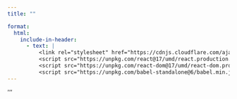 ```yaml
---
title: ""

format:
  html:
    include-in-header:
      - text: |
          <link rel="stylesheet" href="https://cdnjs.cloudflare.com/ajax/libs/font-awesome/6.0.0/css/all.min.css">
          <script src="https://unpkg.com/react@17/umd/react.production.min.js"></script>
          <script src="https://unpkg.com/react-dom@17/umd/react-dom.production.min.js"></script>
          <script src="https://unpkg.com/babel-standalone@6/babel.min.js"></script>
---
```




::: {#react-root}
:::


```{=html}
<script type="text/babel">
  function ForgetPassword() {
    const { useState } = React;
    const lang = document.documentElement.lang === "fr" ? "french" : "english";
    const [isLoading, setIsLoading] = useState(false);
    const [formData, setFormData] = useState({ email: "" });

    const handleSubmit = async (e) => {
      e.preventDefault();
      setIsLoading(true);
      try {
        const response = await fetch(`https://frenchwithkunal-cdf6ea3f88ce.herokuapp.com/api/v1/auth/unsubscribe-marketing-email/${formData.email}`, {
          method: "POST",
          headers: { "Content-Type": "application/json" },
    
        });
        const data = await response.json();
        if (data.success) {
          alert(data.message);
          window.location.href = "https://frenchwithkunal.ca/";
        } else {
          alert(data.message || "Failed to reset password.");
        }
      } catch (error) {
        alert("Server Error. Please try again.");
      } finally {
        setIsLoading(false);
      }
    };

    return (
      <div style={{
        height: "100vh", width: "100vw", display: "flex", alignItems: "center", justifyContent: "center",
        background: "white", fontFamily: "-apple-system, BlinkMacSystemFont, 'Segoe UI', Roboto, sans-serif",
        margin: 0, padding: 0, position: "fixed", top: 0, left: 0 }}>
        <div style={{
          width: "100%", maxWidth: "400px", padding: "40px", borderRadius: "20px",
          backgroundColor: "rgba(255, 255, 255, 0.9)", backdropFilter: "blur(10px)",
          boxShadow: "0 8px 32px 0 rgba(31, 38, 135, 0.37)", border: "1px solid rgba(255, 255, 255, 0.18)",
          overflowY: "auto", maxHeight: "90vh" }}>
          <form onSubmit={handleSubmit} style={{ width: "100%" }}>
            <div style={{ marginBottom: "20px" }}>
              <input id="email" type="email" value={formData.email}
                onChange={(e) => setFormData({ ...formData, email: e.target.value })}
                required placeholder={lang === "english" ? "Enter your email" : "Entrez votre email"}
                style={{ width: "100%", padding: "12px 16px", border: "2px solid #e1e1e1",
                borderRadius: "12px", fontSize: "16px", outline: "none", transition: "all 0.3s ease",
                backgroundColor: "rgba(255, 255, 255, 0.9)" }} />
            </div>
            <button type="submit" disabled={isLoading} style={{
              width: "100%", padding: "14px", backgroundColor: "#4ECDC4", color: "white",
              border: "none", borderRadius: "12px", fontSize: "16px", fontWeight: "600",
              cursor: "pointer", transition: "all 0.3s ease" }}>
              {isLoading ? "Loading..." : lang === "english" ? "Unsubscribe" : "Se désabonner"}
            </button>
          </form>
        </div>
      </div>
    );
  }
  ReactDOM.render(<ForgetPassword />, document.getElementById('react-root'));
</script>
```

'''